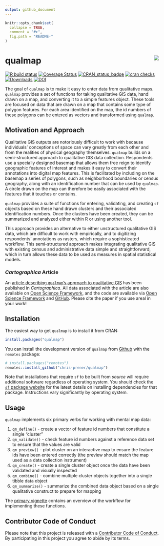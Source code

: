 ```yaml
---
output: github_document
---
```


<!-- README.md is generated from README.Rmd. Please edit that file -->

```r
knitr::opts_chunk$set(
  collapse = TRUE,
  comment = "#>",
  fig.path = "README-"
)
```

# qualmap <img src="man/figures/qualmapLogo.png" align="right" />

[![R build status](https://github.com/chris-prener/qualmap/workflows/R-CMD-check/badge.svg)](https://github.com/chris-prener/qualmap/actions)
[![Coverage Status](https://img.shields.io/codecov/c/github/chris-prener/qualmap/master.svg)](https://app.codecov.io/github/chris-prener/qualmap?branch=main)
[![CRAN_status_badge](https://www.r-pkg.org/badges/version/qualmap)](https://cran.r-project.org/package=qualmap)
[![cran checks](https://badges.cranchecks.info/worst/qualmap.svg)](https://cran.r-project.org/web/checks/check_results_qualmap.html)
[![Downloads](https://cranlogs.r-pkg.org/badges/qualmap?color=brightgreen)](https://www.r-pkg.org:443/pkg/qualmap)
[![DOI](https://zenodo.org/badge/122496910.svg)](https://zenodo.org/badge/latestdoi/122496910)

The goal of `qualmap` is to make it easy to enter data from qualitative maps. `qualmap` provides a set of functions for taking qualitative GIS data, hand drawn on a map, and converting it to a simple features object. These tools are focused on data that are drawn on a map that contains some type of polygon features. For each area identified on the map, the id numbers of these polygons can be entered as vectors and transformed using `qualmap`.

## Motivation and Approach

Qualitative GIS outputs are notoriously difficult to work with because individuals' conceptions of space can vary greatly from each other and from the realities of physical geography themselves. `qualmap` builds on a semi-structured approach to qualitative GIS data collection. Respondents use a specially designed basemap that allows them free reign to identify geographic features of interest and makes it easy to convert their annotations into digital map features. This is facilitated by including on the basemap a series of polygons, such as neighborhood boundaries or census geography, along with an identification number that can be used by `qualmap`. A circle drawn on the map can therefore be easily associated with the features that it touches or contains.

`qualmap` provides a suite of functions for entering, validating, and creating `sf` objects based on these hand drawn clusters and their associated identification numbers. Once the clusters have been created, they can be summarized and analyzed either within R or using another tool.

This approach provides an alternative to either unstructured qualitative GIS data, which are difficult to work with empirically, and to digitizing respondents' annotations as rasters, which require a sophisticated workflow. This semi-structured approach makes integrating qualitative GIS with existing census and administrative data simple and straightforward, which in turn allows these data to be used as measures in spatial statistical models.

### *Cartographica* Article
An [article describing `qualmap`'s approach to qualitative GIS](https://doi.org/10.3138/cart-2020-0030) has been published in *Cartographica*. All data associated with the article are also available on [Open Science Framework](https://osf.io/pxzuc/), and the code are available via [Open Science Framework](https://osf.io/pxzuc/) and [GitHub](https://github.com/PrenerLab/sketch_mapping/). Please cite the paper if you use areal in your work!

## Installation
The easiest way to get `qualmap` is to install it from CRAN:

``` r
install.packages("qualmap")
```

You can install the development version of `qualmap` from [Github](https://github.com/chris-prener/qualmap) with the `remotes` package:

```r
# install.packages("remotes")
remotes::install_github("chris-prener/qualmap")
```

Note that installations that require `sf` to be built from *source* will require additional software regardless of operating system. You should check the [`sf` package website](https://r-spatial.github.io/sf/) for the latest details on installing dependencies for that package. Instructions vary significantly by operating system.

## Usage
`qualmap` implements six primary verbs for working with mental map data:

1. `qm_define()` - create a vector of feature id numbers that constitute a single "cluster"
2. `qm_validate()` - check feature id numbers against a reference data set to ensure that the values are valid
3. `qm_preview()` - plot cluster on an interactive map to ensure the feature ids have been entered correctly (the preview should match the map used as a data collection instrument)
4. `qm_create()` - create a single cluster object once the data have been validated and visually inspected
5. `qm_combine()` - combine multiple cluster objects together into a single tibble data object
6. `qm_summarize()` - summarize the combined data object based on a single qualitative construct to prepare for mapping

The [primary vignette](https://chris-prener.github.io/qualmap/articles/qualmap.html) contains an overview of the workflow for implementing these functions.

## Contributor Code of Conduct
Please note that this project is released with a [Contributor Code of Conduct](https://chris-prener.github.io/qualmap/CODE_OF_CONDUCT.html). By participating in this project you agree to abide by its terms.
